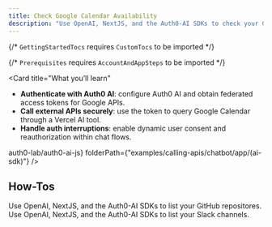 ```yaml
---
title: Check Google Calendar Availability
description: "Use OpenAI, NextJS, and the Auth0-AI SDKs to check your Google Calendar availability."
---
```



{/* `GettingStartedTocs` requires `CustomTocs` to be imported */}

{/* `Prerequisites` requires `AccountAndAppSteps` to be imported */}



<Card
  title="What you’ll learn"
>
  - **Authenticate with Auth0 AI**: configure Auth0 AI and obtain federated access tokens for Google APIs.
  - **Call external APIs securely**: use the token to query Google Calendar through a Vercel AI tool.
  - **Handle auth interruptions**: enable dynamic user consent and reauthorization within chat flows.
</Card>

<Prerequisites />


<Tabs>
  <Tab
    title="Next.js"
    icon="https://mintlify-assets.b-cdn.net/auth0/nextjs-svgrepo-com.svg"
  >
    <UsingAI
      repository={<a href="https://github.com/auth0-lab/auth0-ai-js" target="_blank" rel="noreferrer" className="link">auth0-lab/auth0-ai-js</a>}
      folderPath={"examples/calling-apis/chatbot/app/(ai-sdk)"}
      />
    <AISDKSample />
  </Tab>
</Tabs>

<AccountLinking connectionLabel="Google" />

## How-Tos

<Columns cols={2}>
  <Card
    title="List GitHub Repositories"
    href="/calling-apis/vercel-ai/how-tos/list-github-repositories"
    horizontal
  >
    Use OpenAI, NextJS, and the Auth0-AI SDKs to list your GitHub repositores.
  </Card>
  <Card
    title="List Slack Channels"
    href="/calling-apis/vercel-ai/how-tos/list-slack-channels"
    horizontal
  >
    Use OpenAI, NextJS, and the Auth0-AI SDKs to list your Slack channels.
  </Card>
</Columns>


<Panel>
  <GettingStartedTocs
    sections={[
      {
        title: "SDKs",
        links: [
          { label: "NextJS-Auth0", href: "https://github.com/auth0/nextjs-auth0" },
          { label: "Auth0-AI/AI-SDK", href: "https://github.com/auth0-lab/auth0-ai-js/tree/main/packages/ai-vercel" },
        ]
      },
      {
        title: "Learn More",
        links: [
          { label: "What is Token vault?", href: "https://auth0.com/docs/secure/tokens/token-vault" },
          { label: "What is a connection?", href: "https://auth0.com/docs/authenticate/identity-providers" }
        ]
      },
      {
        title: "Integrations",
        links: [
          { label: "Google", href: "/integrations/google", target: "_self" }
        ]
      }
    ]}
  />
</Panel>
